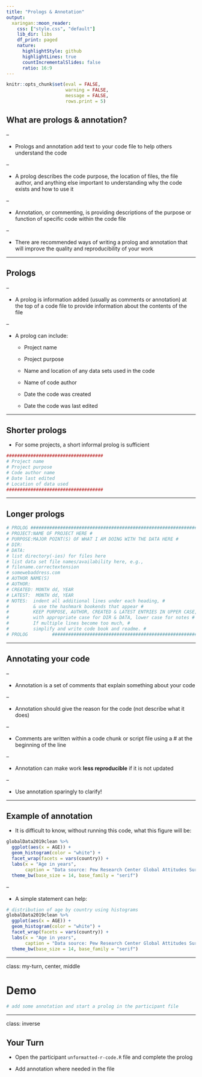 ```yaml
---
title: "Prologs & Annotation"
output:
  xaringan::moon_reader:
    css: ["style.css", "default"]
    lib_dir: libs
    df_print: paged
    nature:
      highlightStyle: github
      highlightLines: true
      countIncrementalSlides: false
      ratio: 16:9
---
```


```r
knitr::opts_chunk$set(eval = FALSE, 
                      warning = FALSE,
                      message = FALSE,
                      rows.print = 5)
```

##  What are prologs & annotation?

--

* Prologs and annotation add text to your code file to help others understand the code

--

* A prolog describes the code purpose, the location of files, the file author, and anything else important to understanding why the code exists and how to use it

--

* Annotation, or commenting, is providing descriptions of the purpose or function of specific code within the code file 

--

* There are recommended ways of writing a prolog and annotation that will improve the quality and reproducibility of your work

---

## Prologs

--

* A prolog is information added (usually as comments or annotation) at the top of a code file to provide information about the contents of the file

--

* A prolog can include:

    + Project name
    
    + Project purpose
    
    + Name and location of any data sets used in the code
    
    + Name of code author
    
    + Date the code was created
    
    + Date the code was last edited 


---


## Shorter prologs

* For some projects, a short informal prolog is sufficient

```r
####################################
# Project name
# Project purpose
# Code author name
# Date last edited
# Location of data used
####################################

```


---

## Longer prologs

```r
# PROLOG ################################################################
# PROJECT:NAME OF PROJECT HERE #
# PURPOSE:MAJOR POINT(S) OF WHAT I AM DOING WITH THE DATA HERE #
# DIR:
# DATA: 
# list directory(-ies) for files here 
# list data set file names/availability here, e.g., 
# filename.correctextension 
# somewebaddress.com 
# AUTHOR NAME(S) 
# AUTHOR:
# CREATED: MONTH dd, YEAR 
# LATEST:  MONTH dd, YEAR
# NOTES:  indent all additional lines under each heading, #
#         & use the hashmark bookends that appear #
#         KEEP PURPOSE, AUTHOR, CREATED & LATEST ENTRIES IN UPPER CASE, #
#         with appropriate case for DIR & DATA, lower case for notes #
#         If multiple lines become too much, #
#         simplify and write code book and readme. #
# PROLOG         ######################################################
```

    
---

## Annotating your code 

--

* Annotation is a set of comments that explain something about your code 

--

* Annotation should give the reason for the code (not describe what it does)

--

* Comments are written within a code chunk or script file using a # at the beginning of the line

--

* Annotation can make work **less reproducible** if it is not updated

--

* Use annotation sparingly to clarify!

---

## Example of annotation

* It is difficult to know, without running this code, what this figure will be:

```r
globalData2019clean %>% 
  ggplot(aes(x = AGE)) +
  geom_histogram(color = "white") +
  facet_wrap(facets = vars(country)) +
  labs(x = "Age in years", 
       caption = "Data source: Pew Research Center Global Attitudes Survey (2019)") +
  theme_bw(base_size = 14, base_family = "serif")
```


--

* A simple statement can help:

```r
# distribution of age by country using histograms
globalData2019clean %>% 
  ggplot(aes(x = AGE)) +
  geom_histogram(color = "white") +
  facet_wrap(facets = vars(country)) +
  labs(x = "Age in years", 
       caption = "Data source: Pew Research Center Global Attitudes Survey (2019)") +
  theme_bw(base_size = 14, base_family = "serif")
```

---

class: my-turn, center, middle

# Demo

```r
# add some annotation and start a prolog in the participant file
```

---

class: inverse

## Your Turn

* Open the participant `unformatted-r-code.R` file and complete the prolog

* Add annotation where needed in the file

